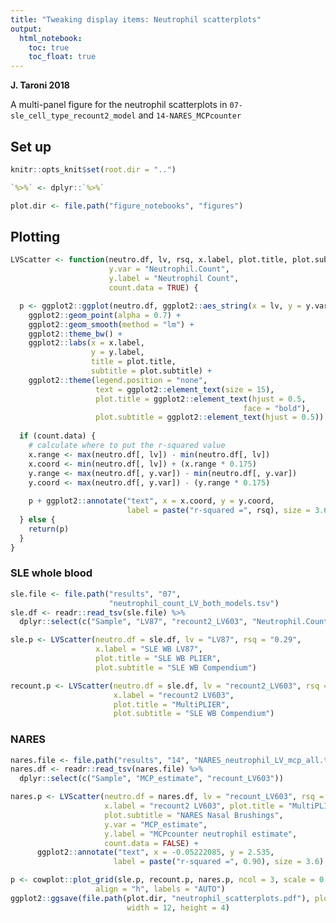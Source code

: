 ```yaml
---
title: "Tweaking display items: Neutrophil scatterplots"
output:   
  html_notebook: 
    toc: true
    toc_float: true
---
```


**J. Taroni 2018**

A multi-panel figure for the neutrophil scatterplots in 
`07-sle_cell_type_recount2_model` and `14-NARES_MCPcounter`

## Set up 

```r
knitr::opts_knit$set(root.dir = "..")
```

```r
`%>%` <- dplyr::`%>%`
```

```r
plot.dir <- file.path("figure_notebooks", "figures")
```

## Plotting

```r
LVScatter <- function(neutro.df, lv, rsq, x.label, plot.title, plot.subtitle, 
                      y.var = "Neutrophil.Count", 
                      y.label = "Neutrophil Count",
                      count.data = TRUE) {

  p <- ggplot2::ggplot(neutro.df, ggplot2::aes_string(x = lv, y = y.var)) +
    ggplot2::geom_point(alpha = 0.7) +
    ggplot2::geom_smooth(method = "lm") +
    ggplot2::theme_bw() +
    ggplot2::labs(x = x.label,
                  y = y.label,
                  title = plot.title,
                  subtitle = plot.subtitle) +
    ggplot2::theme(legend.position = "none", 
                   text = ggplot2::element_text(size = 15),
                   plot.title = ggplot2::element_text(hjust = 0.5, 
                                                    face = "bold"),
                   plot.subtitle = ggplot2::element_text(hjust = 0.5))
  
  if (count.data) {
    # calculate where to put the r-squared value
    x.range <- max(neutro.df[, lv]) - min(neutro.df[, lv])
    x.coord <- min(neutro.df[, lv]) + (x.range * 0.175)
    y.range <- max(neutro.df[, y.var]) - min(neutro.df[, y.var])
    y.coord <- max(neutro.df[, y.var]) - (y.range * 0.175)
    
    p + ggplot2::annotate("text", x = x.coord, y = y.coord, 
                          label = paste("r-squared =", rsq), size = 3.6)
  } else {
    return(p)
  }
}
```


### SLE whole blood

```r
sle.file <- file.path("results", "07", 
                      "neutrophil_count_LV_both_models.tsv")
sle.df <- readr::read_tsv(sle.file) %>%
  dplyr::select(c("Sample", "LV87", "recount2_LV603", "Neutrophil.Count"))
```

```r
sle.p <- LVScatter(neutro.df = sle.df, lv = "LV87", rsq = "0.29", 
                   x.label = "SLE WB LV87",
                   plot.title = "SLE WB PLIER", 
                   plot.subtitle = "SLE WB Compendium")
```

```r
recount.p <- LVScatter(neutro.df = sle.df, lv = "recount2_LV603", rsq = "0.36", 
                       x.label = "recount2 LV603",
                       plot.title = "MultiPLIER", 
                       plot.subtitle = "SLE WB Compendium")
```

### NARES

```r
nares.file <- file.path("results", "14", "NARES_neutrophil_LV_mcp_all.tsv")
nares.df <- readr::read_tsv(nares.file) %>%
  dplyr::select(c("Sample", "MCP_estimate", "recount_LV603"))
```

```r
nares.p <- LVScatter(neutro.df = nares.df, lv = "recount_LV603", rsq = 0.90, 
                     x.label = "recount2 LV603", plot.title = "MultiPLIER",
                     plot.subtitle = "NARES Nasal Brushings", 
                     y.var = "MCP_estimate", 
                     y.label = "MCPcounter neutrophil estimate",
                     count.data = FALSE) +
      ggplot2::annotate("text", x = -0.05222085, y = 2.535, 
                       label = paste("r-squared =", 0.90), size = 3.6)
```

```r
p <- cowplot::plot_grid(sle.p, recount.p, nares.p, ncol = 3, scale = 0.95,
                   align = "h", labels = "AUTO")
ggplot2::ggsave(file.path(plot.dir, "neutrophil_scatterplots.pdf"), plot = p,
                          width = 12, height = 4)
```


